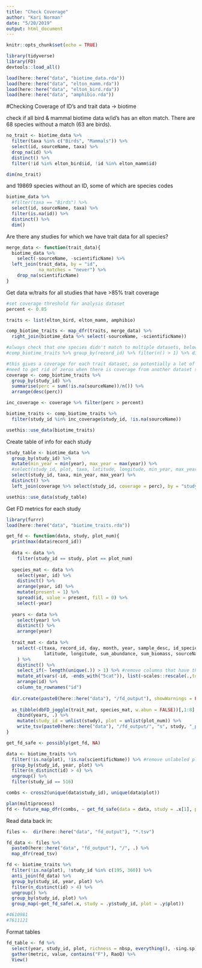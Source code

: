 ```yaml
---
title: "Check Coverage"
author: "Kari Norman"
date: "5/20/2019"
output: html_document
---
```


```r
knitr::opts_chunk$set(echo = TRUE)
```

```r
library(tidyverse)
library(FD)
devtools::load_all()
```

```r
load(here::here("data", "biotime_data.rda"))
load(here::here("data", "elton_mamm.rda"))
load(here::here("data", "elton_bird.rda"))
load(here::here("data", "amphibio.rda"))
```

#Checking Coverage of ID's and trait data -> biotime

check if all bird & mammal biotime data w/id's has an elton match. There are 68 species without a match (63 are birds).
```r
no_trait <- biotime_data %>%
  filter(taxa %in% c("Birds", "Mammals")) %>%
  select(id, sourceName, taxa) %>%
  drop_na(id) %>%
  distinct() %>%
  filter(!id %in% elton_bird$id, !id %in% elton_mamm$id)

dim(no_trait)
```

and 19869 species without an ID, some of which are species codes
```r
biotime_data %>%
  #filter(taxa == "Birds") %>%
  select(id, sourceName, taxa) %>%
  filter(is.na(id)) %>%
  distinct() %>%
  dim()
```

Are there any studies for which we have trait data for all species?
```r
merge_data <- function(trait_data){
  biotime_data %>%
    select(-sourceName, -scientificName) %>%
  left_join(trait_data, by = "id",
            na_matches = "never") %>%
    drop_na(scientificName)
}
```

Get data w/traits for all studies that have >85% trait coverage
```r
#set coverage threshold for analysis dataset
percent <- 0.85

traits <- list(elton_bird, elton_mamm, amphibio)

comp_biotime_traits <- map_dfr(traits, merge_data) %>%
  right_join(biotime_data %>% select(-sourceName, -scientificName))

#always check that one species didn't match to multiple datasets, below should return and empty dataframe
#comp_biotime_traits %>% group_by(record_id) %>% filter(n() > 1) %>% dim()

#this gives a coverage for each trait dataset, so potentially a lot of coverage with one dataset and no coverage on all the rest
#need to get rid of zeros when there is coverage from another dataset so we only have one entry per study
coverage <- comp_biotime_traits %>%
  group_by(study_id) %>%
  summarise(perc = sum(!is.na(sourceName))/n()) %>%
  arrange(desc(perc))

inc_coverage <- coverage %>% filter(perc > percent)

biotime_traits <- comp_biotime_traits %>%
  filter(study_id %in% inc_coverage$study_id, !is.na(sourceName))
```

```r
usethis::use_data(biotime_traits)
```


Create table of info for each study
```r
study_table <- biotime_data %>%
  group_by(study_id) %>%
  mutate(min_year = min(year), max_year = max(year)) %>% 
  #select(study_id, plot, taxa, latitude, longitude, min_year, max_year) %>%
  select(study_id, taxa, min_year, max_year) %>%
  distinct() %>%
  left_join(coverage %>% select(study_id, coverage = perc), by = "study_id")

usethis::use_data(study_table)
```

Get FD metrics for each study 
```r
library(furrr)
load(here::here("data", "biotime_traits.rda"))

get_fd <- function(data, study, plot_num){
  print(max(data$record_id))
  
  data <- data %>%
    filter(study_id == study, plot == plot_num)
  
  species_mat <- data %>%
    select(year, id) %>% 
    distinct() %>%
    arrange(year, id) %>%
    mutate(present = 1) %>%
    spread(id, value = present, fill = 0) %>%
    select(-year)
  
  years <- data %>% 
    select(year) %>%
    distinct() %>%
    arrange(year)
  
  trait_mat <- data %>%
    select(-c(taxa, record_id, day, month, year, sample_desc, id_species, 
              latitude, longitude, sum_abundance, sum_biomass, sourceName, scientificName)
    ) %>%
    distinct() %>%
    select_if(~ length(unique(.)) > 1) %>% #remove columns that have the same value for all columns
    mutate_at(vars(-id, -ends_with("5cat")), list(~scales::rescale(.,to=c(0, 1)))) %>% #rescale variables
    arrange(id) %>%
    column_to_rownames("id")
  
  dir.create(paste0(here::here("data"), "/fd_output"), showWarnings = FALSE)
  
  as_tibble(dbFD_joggle(trait_mat, species_mat, w.abun = FALSE))[,1:8] %>%
    cbind(years, .) %>%
    mutate(study_id = unlist(study), plot = unlist(plot_num)) %>%
    write_tsv(paste0(here::here("data"), "/fd_output/", "s", study, "_p", plot_num, "_fd.tsv"))
}

get_fd_safe <- possibly(get_fd, NA)

data <- biotime_traits %>% 
  filter(!is.na(plot), !is.na(scientificName)) %>% #remove unlabeled plots and observations without traits
  group_by(study_id, year, plot) %>%
  filter(n_distinct(id) > 4) %>%
  ungroup() %>%
  filter(study_id == 516)

combs <- cross2(unique(data$study_id), unique(data$plot))

plan(multiprocess)
fd <- future_map_dfr(combs, ~ get_fd_safe(data = data, study = .x[1], plot = .x[2]))  
```

Read data back in:
```r
files <-  dir(here::here("data", "fd_output"), "*.tsv")

fd_data <- files %>%
  paste0(here::here("data", "fd_output"), "/", .) %>%
  map_dfr(read_tsv)

fd <- biotime_traits %>%
  filter(!is.na(plot), !study_id %in% c(195, 360)) %>%
  anti_join(fd_data) %>%
  group_by(study_id, year, plot) %>%
  filter(n_distinct(id) > 4) %>%
  ungroup() %>%
  group_by(study_id, plot) %>%
  group_map(~get_fd_safe(.x, study = .y$study_id, plot = .y$plot))

#4610981
#7611121

```

Format tables
```r
fd_table <- fd %>% 
  select(year, study_id, plot, richness = nbsp, everything(), -sing.sp) %>%
  gather(metric, value, contains("F"), RaoQ) %>%
  View()
```

